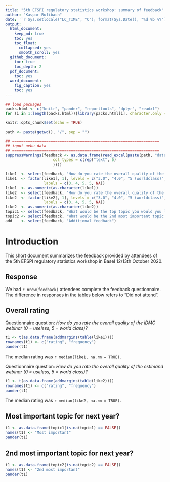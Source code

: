 ```yaml
---
title: "5th EFSPI regulatory statistics workshop: summary of feedback"
author: "Kaspar Rufibach"
date: '`r Sys.setlocale("LC_TIME", "C"); format(Sys.Date(), "%d %b %Y")`'
output:
  html_document:
    keep_md: true
    toc: yes
    toc_float:
      collapsed: yes
      smooth_scroll: yes
  github_document: 
    toc: true
    toc_depth: 2
  pdf_document:
    toc: yes
  word_document:
    fig_caption: yes
    toc: yes
---
```


```r
## load packages
packs.html <- c("knitr", "pander", "reporttools", "dplyr", "readxl")
for (i in 1:length(packs.html)){library(packs.html[i], character.only = TRUE)}

knitr::opts_chunk$set(echo = TRUE)

path <- paste(getwd(), "/", sep = "")

## =================================================================
## input uebu data
## =================================================================
suppressWarnings(feedback <- as.data.frame(read_excel(paste(path, "data/EFSPI regulatory statistic webinars 2020 - feedback.xlsx", sep = ""), 
                     col_types = c(rep("text", 6)
                     ))))

like1  <- select(feedback, "How do you rate the overall quality of the two webinars? [DMCs]")
like1  <- factor(like1[, 1], levels = c("3.0", "4.0", "5 (worldclass)", "5.0", "Did not attend"), 
                 labels = c(3, 4, 5, 5, NA))
like1  <- as.numeric(as.character(like1))
like2  <- select(feedback, "How do you rate the overall quality of the two webinars? [Estimands]")
like2  <- factor(like2[, 1], levels = c("3.0", "4.0", "5 (worldclass)", "5.0", "Did not attend"), 
                 labels = c(3, 4, 5, 5, NA))
like2  <- as.numeric(as.character(like2))
topic1 <- select(feedback, "What would be the top topic you would you like to see discussed next year?")
topic2 <- select(feedback, "What would be the 2nd most important topic you would you like to see discussed next year?")
add    <- select(feedback, "Additional feedback")
```

# Introduction

This short document summarizes the feedback provided by attendees of the 5th EFSPI regulatory statistics workshop in Basel 12/13th October 2020. 

## Response

We had `r nrow(feedback)` attendees complete the feedback questionnaire. The difference in responses in the tables below refers to "Did not attend".

## Overall rating

Questionnaire question: _How do you rate the overall quality of the iDMC webinar (0 = useless, 5 = world class)?_

```r
t1 <- t(as.data.frame(addmargins(table(like1))))
rownames(t1) <- c("rating", "frequency")
pander(t1)
```

The median rating was `r median(like1, na.rm = TRUE)`.

Questionnaire question: _How do you rate the overall quality of the estimand webinar (0 = useless, 5 = world class)?_

```r
t1 <- t(as.data.frame(addmargins(table(like2))))
rownames(t1) <- c("rating", "frequency")
pander(t1)
```

The median rating was `r median(like2, na.rm = TRUE)`.

## Most important topic for next year?

```r
t1 <- as.data.frame(topic1[is.na(topic1) == FALSE])
names(t1) <- "Most important"
pander(t1)
```

## 2nd most important topic for next year?

```r
t1 <- as.data.frame(topic2[is.na(topic2) == FALSE])
names(t1) <- "2nd most important"
pander(t1)
```